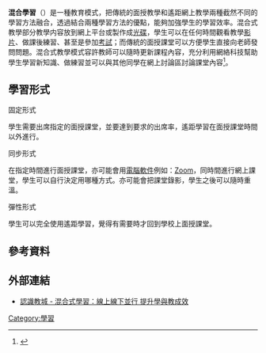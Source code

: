'''混合學習'''（{{lang-en|'''Blended Learning'''}}）是一種教育模式，把傳統的面授教學和遙距網上教學兩種截然不同的學習方法融合，透過結合兩種學習方法的優點，能夠加強學生的學習效率。混合式教學部分教學内容放到網上平台或製作成[[光碟|光碟]]，學生可以在任何時間觀看教學[[视频|影片]]、做課後練習、甚至是參加[[考試|考試]]；而傳統的面授課堂可以方便學生直接向老師發問問題。混合式教學模式容許教師可以隨時更新課程內容，充分利用網絡科技幫助學生學習新知識、做練習並可以與其他同學在網上討論區討論課堂內容<ref>{{Cite web |url=https://blog.taptab.io/introduction-blended-learning/ |title=甚麽是混合式教學？ |access-date=2021-09-20 |archive-date=2021-04-14 |archive-url=https://web.archive.org/web/20210414110552/https://blog.taptab.io/introduction-blended-learning/ |dead-url=no }}</ref>。

==學習形式==
;固定形式
學生需要出席指定的面授課堂，並要達到要求的出席率，遙距學習在面授課堂時間以外進行。

;同步形式
在指定時間進行面授課堂，亦可能會用[[電腦軟件|電腦軟件]]例如：[[Zoom|Zoom]]，同時間進行網上課堂，學生可以自行決定用哪種方式。亦可能會把課堂錄影，學生之後可以隨時重溫。

;彈性形式
學生可以完全使用遙距學習，覺得有需要時才回到學校上面授課堂。

==參考資料==
{{reflist}}

==外部連結==
*[https://www.hkedcity.net/hq/zh-hant/content/%E6%B7%B7%E5%90%88%E5%BC%8F%E5%AD%B8%E7%BF%92%EF%BC%9A%E7%B7%9A%E4%B8%8A%E7%B7%9A%E4%B8%8B%E4%B8%A6%E8%A1%8C%E3%80%80%E6%8F%90%E5%8D%87%E5%AD%B8%E8%88%87%E6%95%99%E6%88%90%E6%95%88 認識教城 - 混合式學習：線上線下並行 提升學與教成效] {{Wayback|url=https://www.hkedcity.net/hq/zh-hant/content/%E6%B7%B7%E5%90%88%E5%BC%8F%E5%AD%B8%E7%BF%92%EF%BC%9A%E7%B7%9A%E4%B8%8A%E7%B7%9A%E4%B8%8B%E4%B8%A6%E8%A1%8C%E3%80%80%E6%8F%90%E5%8D%87%E5%AD%B8%E8%88%87%E6%95%99%E6%88%90%E6%95%88 |date=20210918114303 }}

[[Category:學習|Category:學習]]